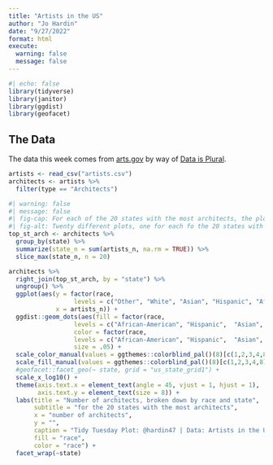 ```yaml
---
title: "Artists in the US"
author: "Jo Hardin"
date: "9/27/2022"
format: html
execute:
  warning: false
  message: false
---
```




```r
#| echo: false
library(tidyverse)
library(janitor)
library(ggdist)
library(geofacet)
```


## The Data

The data this week comes from [arts.gov](https://www.arts.gov/impact/research/arts-data-profile-series/adp-31/data-tables) by way of [Data is Plural](https://www.data-is-plural.com/archive/2022-09-21-edition/).


```r
artists <- read_csv("artists.csv")
architects <- artists %>%
  filter(type == "Architects")
```



```r
#| warning: false
#| message: false
#| fig-cap: For each of the 20 states with the most architects, the plot gives the number of architects, broken down by race.
#| fig-alt: Twenty different plots, one for each fo the 20 states with the most architects.  On each plot, the x-axis is the number of architects, the y-axis is the race, there are five dots on each plot (for each of African-American, Hispanic, Asian, White and Other).
top_st_arch <- architects %>%
  group_by(state) %>%
  summarize(state_n = sum(artists_n, na.rm = TRUE)) %>%
  slice_max(state_n, n = 20) 

architects %>%
  right_join(top_st_arch, by = "state") %>%
  ungroup() %>%
  ggplot(aes(y = factor(race,   
                  levels = c("Other", "White", "Asian", "Hispanic", "African-American")), 
             x = artists_n)) + 
  ggdist::geom_dots(aes(fill = factor(race,   
                  levels = c("African-American", "Hispanic",  "Asian", "White","Other")),
                  color = factor(race,   
                  levels = c("African-American", "Hispanic",  "Asian", "White","Other"))),
                  size = .05) + 
  scale_color_manual(values = ggthemes::colorblind_pal()(8)[c(1,2,3,4,8)]) +
  scale_fill_manual(values = ggthemes::colorblind_pal()(8)[c(1,2,3,4,8)]) +
  #geofacet::facet_geo(~ state, grid = "us_state_grid1") +
  scale_x_log10() +
  theme(axis.text.x = element_text(angle = 45, vjust = 1, hjust = 1),
        axis.text.y = element_text(size = 8)) +
  labs(title = "Number of architects, broken down by race and state",
       subtitle = "for the 20 states with the most architects",
       x = "number of architects",
       y = "",
       caption = "Tidy Tuesday Plot: @hardin47 | Data: Artists in the US via arts.gov",
       fill = "race",
       color = "race") +
  facet_wrap(~state)
```

















